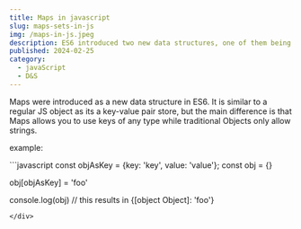 ```yaml
---
title: Maps in javascript
slug: maps-sets-in-js
img: /maps-in-js.jpeg
description: ES6 introduced two new data structures, one of them being a Map, which is a key-value pair store
published: 2024-02-25
category: 
  - javaScript
  - D&S
---
```


Maps were introduced as a new data structure in ES6. It is similar to a regular JS object as its a key-value pair store, but the main difference is that Maps allows you to use keys of any type while traditional Objects only allow strings.

<Span> example: </Span>
<div className="bg-[#282a36] p-4">
```javascript
  const objAsKey = {key: 'key', value: 'value'};
  const obj = {}

  obj[objAsKey] = 'foo'

  console.log(obj) // this results in {[object Object]: 'foo'}
```
</div>






